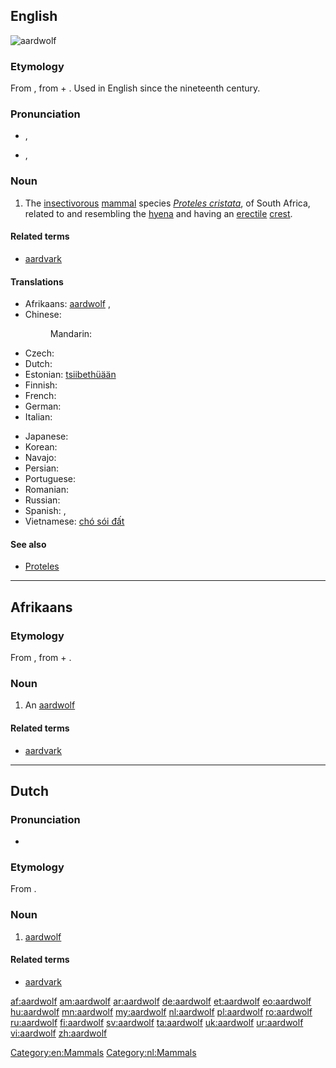 ==English==
[[Image:Aardwolf.png|thumb|aardwolf]]
{{wikipedia}}

===Etymology===
From {{etyl|af}} {{term|aarde||earth|lang=af}}, from {{etyl|dum}} {{term|aerde|lang=dum}} + {{term|wolf||wolf|lang=dum}}. Used in English since the nineteenth century.
{{wikisource1911Enc|Aard-wolf}}

===Pronunciation===
{{wikisource1911Enc|Aard-vark}}
* {{a|UK}} {{IPA|/ˈɑː(ɹ)dˌwʊlf/}}, {{X-SAMPA|/":A(r\)d%wUlf/}}
* {{a|US}} {{IPA|/ˈɑɹd.ˌwʊlf/}}, {{X-SAMPA|/"Ar\d%wUlf/}}

===Noun===
{{en-noun|aardwolves}}

# The [[insectivorous]] [[mammal]] species ''[[Proteles cristata]]'', of South Africa, related to and resembling the [[hyena]] and having an [[erectile]] [[crest]].

====Related terms====
* [[aardvark]]

====Translations====
{{trans-top|the mammal species Proteles cristatus}}
* Afrikaans: [[#Afrikaans|aardwolf]] {{m}}, {{t|af|erdwolf}}
* Chinese:
*: Mandarin: {{t|zh|土狼|tr=tǔláng|sc=Hani}}
* Czech: {{t|cs|hyena cibetková|f}}
* Dutch: {{t+|nl|aardwolf|m}}
* Estonian: [[tsiibethüään]]
* Finnish: {{t+|fi|maasusi}}
* French: {{t|fr|protèle|m}}
* German: {{t|de|Erdwolf|m}}
* Italian: {{t|it|protele}}
{{trans-mid}}
* Japanese: {{t|ja|アードウルフ|tr=ādo-urufu|sc=Jpan}}
* Korean: {{t|ko|땅늑대|tr=ttangneukdae|sc=Kore}}
* Navajo: {{tø|nv|chʼosh yighání}}
* Persian: {{t-|fa|کفتار|tr=kaftâr|xs=Persian}}
* Portuguese: {{t|pt|lobo-da-terra|m}}
* Romanian: {{t|ro|lupul de pământ|m}}
* Russian: {{t|ru|земляной волк|m|tr=zemljanój volk|sc=Cyrl}}
* Spanish: {{t|es|lobo de tierra|m}}, {{t|es|proteles|m}}
* Vietnamese: [[chó sói đất]]
{{trans-bottom}}

====See also====
* [[Proteles]]

[[Category:en:Mammals]]

----

==Afrikaans==

===Etymology===
From {{etyl|nl|af}}, from {{term|aarde||earth, soil|lang=af}} + {{term|wolf}}.

===Noun===
{{af-noun|aardwolwe}}

# An [[#English|aardwolf]]

====Related terms====
* [[aardvark]]

----

==Dutch==

===Pronunciation===
* {{audio|Nl-aardwolf.ogg|audio}}

===Etymology===
From {{compound|aarde|t1=earth, soil|wolf|lang=nl}}.

===Noun===
{{nl-noun|m|aardwolven|aardwolfje}}

# [[#English|aardwolf]]

====Related terms====
* [[aardvark]] {{n}}

[[Category:nl:Mammals]]

[[af:aardwolf]]
[[am:aardwolf]]
[[ar:aardwolf]]
[[de:aardwolf]]
[[et:aardwolf]]
[[eo:aardwolf]]
[[hu:aardwolf]]
[[mn:aardwolf]]
[[my:aardwolf]]
[[nl:aardwolf]]
[[pl:aardwolf]]
[[ro:aardwolf]]
[[ru:aardwolf]]
[[fi:aardwolf]]
[[sv:aardwolf]]
[[ta:aardwolf]]
[[uk:aardwolf]]
[[ur:aardwolf]]
[[vi:aardwolf]]
[[zh:aardwolf]]